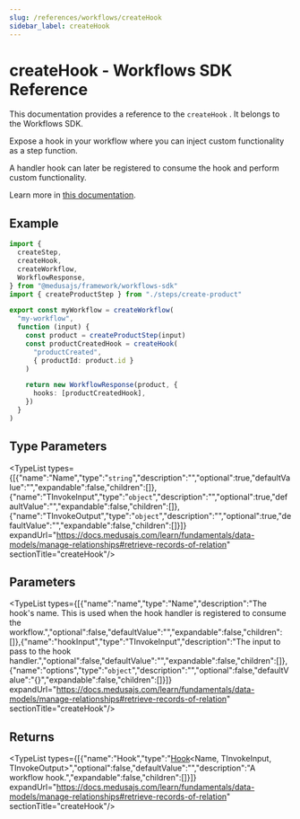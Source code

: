 ```yaml
---
slug: /references/workflows/createHook
sidebar_label: createHook
---
```



# createHook - Workflows SDK Reference

This documentation provides a reference to the `createHook` . It belongs to the Workflows SDK.

Expose a hook in your workflow where you can inject custom functionality as a step function.

A handler hook can later be registered to consume the hook and perform custom functionality.

Learn more in [this documentation](https://docs.medusajs.com/learn/fundamentals/workflows/workflow-hooks).

## Example

```ts
import {
  createStep,
  createHook,
  createWorkflow,
  WorkflowResponse,
} from "@medusajs/framework/workflows-sdk"
import { createProductStep } from "./steps/create-product"

export const myWorkflow = createWorkflow(
  "my-workflow",
  function (input) {
    const product = createProductStep(input)
    const productCreatedHook = createHook(
      "productCreated",
      { productId: product.id }
    )

    return new WorkflowResponse(product, {
      hooks: [productCreatedHook],
    })
  }
)
```

## Type Parameters

<TypeList types={[{"name":"Name","type":"`string`","description":"","optional":true,"defaultValue":"","expandable":false,"children":[]},{"name":"TInvokeInput","type":"`object`","description":"","optional":true,"defaultValue":"","expandable":false,"children":[]},{"name":"TInvokeOutput","type":"`object`","description":"","optional":true,"defaultValue":"","expandable":false,"children":[]}]} expandUrl="https://docs.medusajs.com/learn/fundamentals/data-models/manage-relationships#retrieve-records-of-relation" sectionTitle="createHook"/>

## Parameters

<TypeList types={[{"name":"name","type":"Name","description":"The hook's name. This is used when the hook handler is registered to consume the workflow.","optional":false,"defaultValue":"","expandable":false,"children":[]},{"name":"hookInput","type":"TInvokeInput","description":"The input to pass to the hook handler.","optional":false,"defaultValue":"","expandable":false,"children":[]},{"name":"options","type":"`object`","description":"","optional":false,"defaultValue":"{}","expandable":false,"children":[]}]} expandUrl="https://docs.medusajs.com/learn/fundamentals/data-models/manage-relationships#retrieve-records-of-relation" sectionTitle="createHook"/>

## Returns

<TypeList types={[{"name":"Hook","type":"[Hook](../../types/workflows.Hook/page.mdx)&#60;Name, TInvokeInput, TInvokeOutput&#62;","optional":false,"defaultValue":"","description":"A workflow hook.","expandable":false,"children":[]}]} expandUrl="https://docs.medusajs.com/learn/fundamentals/data-models/manage-relationships#retrieve-records-of-relation" sectionTitle="createHook"/>
